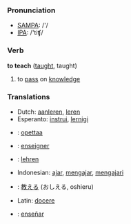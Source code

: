 === Pronunciation ===
*[[w:SAMPA|SAMPA]]: /'/
*[[w:IPA|IPA]]: /'tiʧ/

=== Verb ===

'''to teach''' ([[taught]], taught)

# to [[pass]] on [[knowledge]]

=== Translations ===
*Dutch: [[aanleren]], [[leren]]
*Esperanto: [[instrui]], [[lernigi]]
*{{msg:fi}}: [[opettaa]]
*{{msg:fr}}: [[enseigner]]
*{{msg:de}}: [[lehren]]
*Indonesian: [[ajar]], [[ajar|mengajar]], [[ajar|mengajari]]
*{{msg:ja}}: [[教える]] (おしえる, oshieru)
*Latin: [[docere]]
*{{msg:es}}: [[enseñar]]